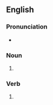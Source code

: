 ==English==

===Pronunciation===
* {{IPA|/ˈflɛʃɪz/|lang=en}}

===Noun===
{{head|en|noun form}}

# {{plural of|flesh|lang=en}}

===Verb===
{{head|en|verb form}}

# {{en-third-person singular of|flesh}}